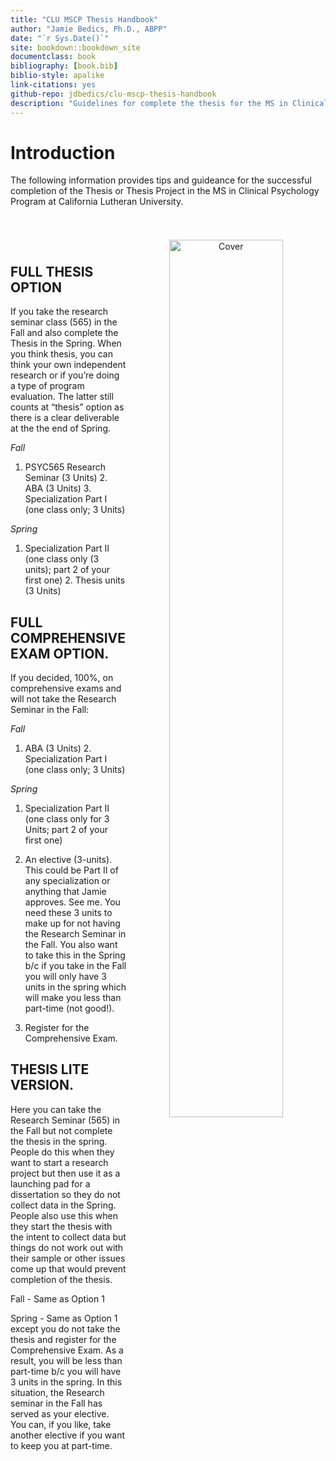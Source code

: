 ```yaml
--- 
title: "CLU MSCP Thesis Handbook"
author: "Jamie Bedics, Ph.D., ABPP"
date: "`r Sys.Date()`"
site: bookdown::bookdown_site
documentclass: book
bibliography: [book.bib]
biblio-style: apalike
link-citations: yes
github-repo: jdbedics/clu-mscp-thesis-handbook
description: "Guidelines for complete the thesis for the MS in Clinical Psychology Program at CLU."
---
```


# Introduction

The following information provides tips and guideance for the successful completion of the Thesis or Thesis Project in the MS in Clinical Psychology Program at California Lutheran University.

<br/>

<center>
<img src="https://raw.githubusercontent.com/CLU-MSCP/bedics/master/public/cover.jpg" alt="Cover" align="right" style="width: 60%; height: 60%; margin:8px">
</center> 

<br/>

## FULL THESIS OPTION

If you take the research seminar class (565) in the Fall and also complete the Thesis in the Spring.  When you think thesis, you can think your own independent research or if you're doing a type of program evaluation.  The latter still counts at "thesis" option as there is a clear deliverable at the the end of Spring. 

*Fall*

1. PSYC565 Research Seminar (3 Units) 2. ABA (3 Units) 3. Specialization Part I  (one class only; 3 Units)

*Spring*

1. Specialization Part II (one class only (3 units); part 2 of your first one) 2. Thesis units (3 Units)

## FULL COMPREHENSIVE EXAM OPTION.  

If you decided, 100%, on comprehensive exams and will not take the Research Seminar in the Fall:

*Fall*

1. ABA (3 Units) 2. Specialization Part I (one class only; 3 Units)

*Spring*

1. Specialization Part II (one class only for 3 Units; part 2 of your first one)

2. An elective (3-units).  This could be Part II of any specialization or anything that Jamie approves. See me.  You need these 3 units to make up for not having the Research Seminar in the Fall. You also want to take this in the Spring b/c if you take in the Fall you will only have 3 units in the spring which will make you less than part-time (not good!).

3. Register for the Comprehensive Exam.

## THESIS LITE VERSION.  

Here you can take the Research Seminar (565) in the Fall but not complete the thesis in the spring. People do this when they want to start a research project but then use it as a launching pad for a dissertation so they do not collect data in the Spring.  People also use this when they start the thesis with the intent to collect data but things do not work out with their sample or other issues come up that would prevent completion of the thesis.

Fall - Same as Option 1

Spring - Same as Option 1 except you do not take the thesis and register for the Comprehensive Exam.  As a result, you will be less than part-time b/c you will have 3 units in the spring. In this situation, the Research seminar in the Fall has served as your elective.  You can, if you like, take another elective if you want to keep you at part-time.